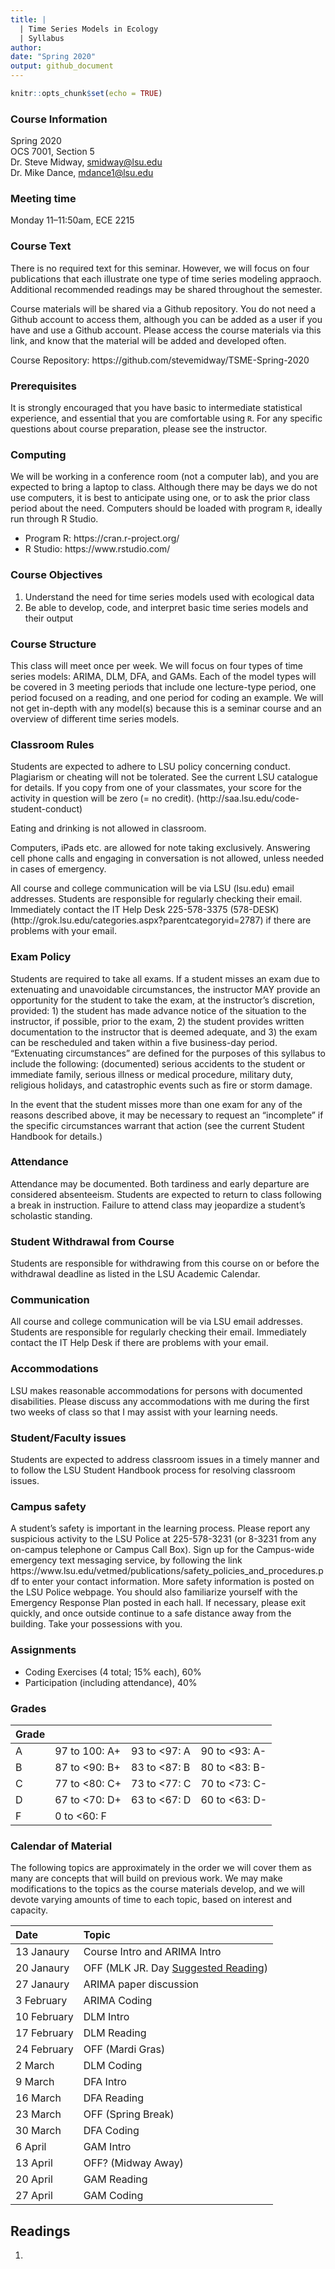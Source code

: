```yaml
---
title: |
  | Time Series Models in Ecology
  | Syllabus 
author: 
date: "Spring 2020"
output: github_document
---
```

```r
knitr::opts_chunk$set(echo = TRUE)
```

### Course Information
Spring 2020\
OCS 7001, Section 5\
Dr. Steve Midway, <smidway@lsu.edu>\
Dr. Mike Dance, <mdance1@lsu.edu>

### Meeting time 
Monday 11–11:50am, ECE 2215

### Course Text
There is no required text for this seminar. However, we will focus on four publications that each illustrate one type of time series modeling appraoch. Additional recommended readings may be shared throughout the semester.

Course materials will be shared via a Github repository. You do not need a Github account to access them, although you can be added as a user if you have and use a Github account. Please access the course materials via this link, and know that the material will be added and developed often. 

Course Repository: https://github.com/stevemidway/TSME-Spring-2020

### Prerequisites
It is strongly encouraged that you have basic to intermediate statistical experience, and essential that you are comfortable using `R`. For any specific questions about course preparation, please see the instructor. 

### Computing
We will be working in a conference room (not a computer lab), and you are expected to bring a laptop to class. Although there may be days we do not use computers, it is best to anticipate using one, or to ask the prior class period about the need. Computers should be loaded with program `R`, ideally run through R Studio.

- Program R: https://cran.r-project.org/
- R Studio: https://www.rstudio.com/

### Course Objectives
1. Understand the need for time series models used with ecological data
2. Be able to develop, code, and interpret basic time series models and their output

### Course Structure
This class will meet once per week. We will focus on four types of time series models: ARIMA, DLM, DFA, and GAMs. Each of the model types will be covered in 3 meeting periods that include one lecture-type period, one period focused on a reading, and one period for coding an example. We will not get in-depth with any model(s) because this is a seminar course and an overview of different time series models. 

### Classroom Rules
Students are expected to adhere to LSU policy concerning conduct. Plagiarism or cheating will not be tolerated. See the current LSU catalogue for details. If you copy from one of your classmates, your score for the activity in question will be zero (= no credit). (http://saa.lsu.edu/code-student-conduct)

Eating and drinking is not allowed in classroom.

Computers, iPads etc. are allowed for note taking exclusively. Answering cell phone calls and engaging in conversation is not allowed, unless needed in cases of emergency.

All course and college communication will be via LSU (lsu.edu) email addresses. Students are responsible for regularly checking their email. Immediately contact the IT Help Desk 225-578-3375 (578-DESK) (http://grok.lsu.edu/categories.aspx?parentcategoryid=2787) if there are problems with your email.

### Exam Policy
Students are required to take all exams. If a student misses an exam due to extenuating and unavoidable circumstances, the instructor MAY provide an opportunity for the student to take the exam, at the instructor’s discretion, provided: 1) the student has made advance notice of the situation to the instructor, if possible, prior to the exam, 2) the student provides written documentation to the instructor that is deemed adequate, and 3) the exam can be rescheduled and taken within a five business-day period. “Extenuating circumstances” are defined for the purposes of this syllabus to include the following: (documented) serious accidents to the student or immediate family, serious illness or medical procedure, military duty, religious holidays, and catastrophic events such as fire or storm damage.

In the event that the student misses more than one exam for any of the reasons described above, it may be necessary to request an “incomplete” if the specific circumstances warrant that action (see the current Student Handbook for details.)

### Attendance 
Attendance may be documented. Both tardiness and early departure are considered absenteeism. Students are expected to return to class following a break in instruction. Failure to attend class may jeopardize a student’s scholastic standing.

### Student Withdrawal from Course
Students are responsible for withdrawing from this course on or before the withdrawal deadline as listed in the LSU Academic Calendar.

### Communication
All course and college communication will be via LSU email addresses. Students are responsible for regularly checking their email. Immediately contact the IT Help Desk if there are problems with your email.

### Accommodations
LSU makes reasonable accommodations for persons with documented disabilities. Please discuss any accommodations with me during the first two weeks of class so that I may assist with your learning needs.

### Student/Faculty issues
Students are expected to address classroom issues in a timely manner and to follow the LSU Student Handbook process for resolving classroom issues.

### Campus safety
A student’s safety is important in the learning process. Please report any suspicious activity to the LSU Police at 225-578-3231 (or 8-3231 from any on-campus telephone or Campus Call Box). Sign up for the Campus-wide emergency text messaging service, by following the link https://www.lsu.edu/vetmed/publications/safety_policies_and_procedures.pdf to enter your contact information. More safety information is posted on the LSU Police webpage. You should also familiarize yourself with the Emergency Response Plan posted in each hall. If necessary, please exit quickly, and once outside continue to a safe distance away from the building. Take your possessions with you.

### Assignments 
- Coding Exercises (4 total; 15% each), 60% 
- Participation (including attendance), 40%

### Grades
Grade
-----------   --------------   --------------   --------------
A             97 to 100: A+ 	 93 to <97: A 		90 to <93: A- 
B             87 to <90: B+		 83 to <87: B 		80 to <83: B- 
C             77 to <80: C+ 	 73 to <77: C		  70 to <73: C- 
D             67 to <70: D+ 	 63 to <67: D 		60 to <63: D- 
F             0 to <60: F


### Calendar of Material
The following topics are approximately in the order we will cover them as many are concepts that will build on previous work. We may make modifications to the topics as the course materials develop, and we will devote varying amounts of time to each topic, based on interest and capacity.

Date              Topic                                 
---------------   --------------------------------------    
13 Janaury        Course Intro and ARIMA Intro
20 Janaury        OFF (MLK JR. Day [Suggested Reading](https://web.cn.edu/kwheeler/documents/Letter_Birmingham_Jail.pdf))
27 Janaury        ARIMA paper discussion
3 February        ARIMA Coding
10 February       DLM Intro
17 February       DLM Reading
24 February       OFF (Mardi Gras)
2 March           DLM Coding
9 March           DFA Intro
16 March          DFA Reading
23 March          OFF (Spring Break)
30 March          DFA Coding
6 April           GAM Intro
13 April          OFF? (Midway Away)
20 April          GAM Reading
27 April          GAM Coding

\pagebreak

## Readings
1. 
